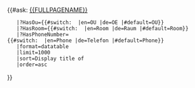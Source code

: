 {{#ask: [[{{FULLPAGENAME}}]]
    |?HasOu={{#switch: {{USERLANGUAGECODE}} |en=OU |de=OE |#default=OU}}
    |?HasRoom={{#switch: {{USERLANGUAGECODE}} |en=Room |de=Raum |#default=Room}}
    |?HasPhoneNumber={{#switch: {{USERLANGUAGECODE}} |en=Phone |de=Telefon |#default=Phone}}
    |format=datatable
    |limit=1000
    |sort=Display title of
    |order=asc
}}